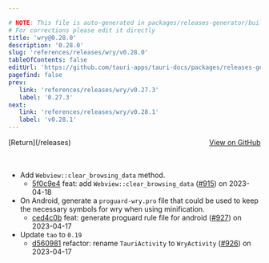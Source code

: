 ```yaml
---

# NOTE: This file is auto-generated in packages/releases-generator/build.ts
# For corrections please edit it directly
title: 'wry@0.28.0'
description: '0.28.0'
slug: 'references/releases/wry/v0.28.0'
tableOfContents: false
editUrl: 'https://github.com/tauri-apps/tauri-docs/packages/releases-generator/build.ts'
pagefind: false
prev:
   link: 'references/releases/wry/v0.27.3'
   label: '0.27.3'
next:
   link: 'references/releases/wry/v0.28.1'
   label: 'v0.28.1'
---
```


<div style="margin-bottom:3rem; display: flex; justify-content: space-between; align-items: center"><span>[Return](/releases)</span><span><a href="https://github.com/tauri-apps/wry/releases/tag/wry-v0.28.0">View on GitHub</a></span></div>

- Add `Webview::clear_browsing_data` method.
  - [5f0c9e4](https://github.com/tauri-apps/wry/commit/5f0c9e4595baf5d60ec407b391f873ab52abf923) feat: add `Webview::clear_browsing_data` ([#915](https://github.com/tauri-apps/wry/pull/915)) on 2023-04-18
- On Android, generate a `proguard-wry.pro` file that could be used to keep the necessary symbols for wry when using minification.
  - [ced4c0b](https://github.com/tauri-apps/wry/commit/ced4c0b4459ceb0ff89d07b84d6396c60cfd75e5) feat: generate proguard rule file for android ([#927](https://github.com/tauri-apps/wry/pull/927)) on 2023-04-17
- Update `tao` to `0.19`
  - [d560981](https://github.com/tauri-apps/wry/commit/d56098113f9764e31f73aa84144ee84be8e2aead) refactor: rename `TauriActivity` to `WryActivity` ([#926](https://github.com/tauri-apps/wry/pull/926)) on 2023-04-17

